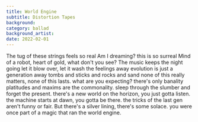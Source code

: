 ```yaml
---
title: World Engine
subtitle: Distortion Tapes
background:
category: ballad
background_artist: 
date: 2022-02-01
---
```


The tug of these strings feels so real
Am I dreaming? this is so surreal
Mind of a robot, heart of gold, what don't you see?
The music keeps the night going
let it blow over, let it wash the feelings away
evolution is just a generation away
tombs and sticks and rocks and sand
none of this really matters, none of this lasts.
what are you expecting? there's only banality
platitudes and maxims are the commonality.
sleep through the slumber and forget the present.
there's a new world on the horizon, you just gotta listen.
the machine starts at dawn, you gotta be there.
the tricks of the last gen aren't funny or fair.
But there's a silver lining, there's some solace.
you were once part of a magic that ran the world engine.

